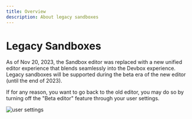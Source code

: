 ```yaml
---
title: Overview
description: About legacy sandboxes
---
```


# Legacy Sandboxes

As of Nov 20, 2023, the Sandbox editor was replaced with a new unified editor experience that blends seamlessly into the Devbox experience. Legacy sandboxes will be supported during the beta era of the new editor (until the end of 2023). 

If for any reason, you want to go back to the old editor, you may do so by turning off the "Beta editor" feature through your user settings.

![user settings](../images/sandbox-beta-preferences.png)